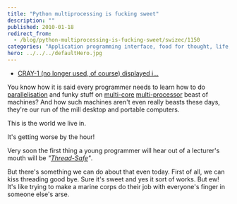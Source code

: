 ```yaml
---
title: "Python multiprocessing is fucking sweet"
description: ""
published: 2010-01-18
redirect_from:
  - /blog/python-multiprocessing-is-fucking-sweet/swizec/1150
categories: "Application programming interface, food for thought, life, Multi-core, Multiprocessing, Parallel computing, Process, Programming, Thread, Uncategorized"
hero: ../../../defaultHero.jpg
---
```


- [CRAY-1 (no longer used, of course) displayed i...](https://swizec.com/wp-content/uploads/2010/01/300px-Cray-1-p1010221.jpg)

You know how it is said every programmer needs to learn how to do [parallelisation](http://en.wikipedia.org/wiki/Parallel_computing) and funky stuff on [multi-core](http://en.wikipedia.org/wiki/Multi-core) [multi-processor](http://en.wikipedia.org/wiki/Multiprocessing) beast of machines? And how such machines aren't even really beasts these days, they're our run of the mill desktop and portable computers.

This is the world we live in.

It's getting worse by the hour!

Very soon the first thing a young programmer will hear out of a lecturer's mouth will be _"[Thread-Safe](http://en.wikipedia.org/wiki/Thread_safety)"_.

But there's something we can do about that even today. First of all, we can kiss threading good bye. Sure it's sweet and yes it sort of works. But ew! It's like trying to make a marine corps do their job with everyone's finger in someone else's arse.
